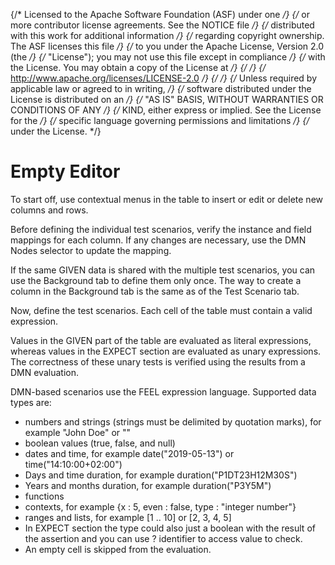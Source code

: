 {/* Licensed to the Apache Software Foundation (ASF) under one */}
{/* or more contributor license agreements. See the NOTICE file */}
{/* distributed with this work for additional information */}
{/* regarding copyright ownership. The ASF licenses this file */}
{/* to you under the Apache License, Version 2.0 (the */}
{/* "License"); you may not use this file except in compliance */}
{/* with the License. You may obtain a copy of the License at */}
{/*  */}
{/* http://www.apache.org/licenses/LICENSE-2.0 */}
{/*  */}
{/* Unless required by applicable law or agreed to in writing, */}
{/* software distributed under the License is distributed on an */}
{/* "AS IS" BASIS, WITHOUT WARRANTIES OR CONDITIONS OF ANY */}
{/* KIND, either express or implied. See the License for the */}
{/* specific language governing permissions and limitations */}
{/* under the License. */}


<Meta title="MDX/Empty Editor" of={EmptyEditor} />

# Empty Editor

To start off, use contextual menus in the table to insert or edit or delete new columns and rows.

Before defining the individual test scenarios, verify the instance and field mappings for each column. If any changes are necessary, use the DMN Nodes selector to update the mapping.

If the same GIVEN data is shared with the multiple test scenarios, you can use the Background tab to define them only once. The way to create a column in the Background tab is the same as of the Test Scenario tab.

Now, define the test scenarios. Each cell of the table must contain a valid expression.

Values in the GIVEN part of the table are evaluated as literal expressions, whereas values in the EXPECT section are evaluated as unary expressions. The correctness of these unary tests is verified using the results from a DMN evaluation.

DMN-based scenarios use the FEEL expression language. Supported data types are:

- numbers and strings (strings must be delimited by quotation marks), for example "John Doe" or ""
- boolean values (true, false, and null)
- dates and time, for example date("2019-05-13") or time("14:10:00+02:00")
- Days and time duration, for example duration("P1DT23H12M30S")
- Years and months duration, for example duration("P3Y5M")
- functions
- contexts, for example \{x : 5, even : false, type : "integer number"\}
- ranges and lists, for example [1 .. 10] or [2, 3, 4, 5]
- In EXPECT section the type could also just a boolean with the result of the assertion and you can use ? identifier to access value to check.
- An empty cell is skipped from the evaluation.

<div style={{ height: "500px" }}>
  <Story of={EmptyEditor.Base} />
</div>
